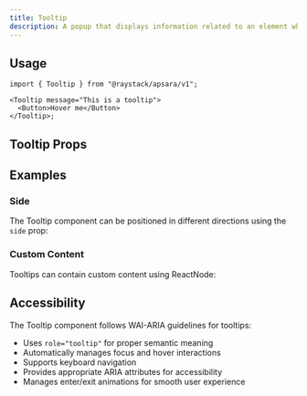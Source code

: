 ```yaml
---
title: Tooltip
description: A popup that displays information related to an element when it receives keyboard focus or the mouse hovers over it.
---
```



<Demo data={playground} />

## Usage

```tsx
import { Tooltip } from "@raystack/apsara/v1";

<Tooltip message="This is a tooltip">
  <Button>Hover me</Button>
</Tooltip>;
```

## Tooltip Props

<auto-type-table path="./props.ts" name="TooltipProps" />

## Examples

### Side

The Tooltip component can be positioned in different directions using the `side` prop:

<Demo data={sideDemo} />

### Custom Content

Tooltips can contain custom content using ReactNode:

<Demo data={customDemo} />

## Accessibility

The Tooltip component follows WAI-ARIA guidelines for tooltips:

- Uses `role="tooltip"` for proper semantic meaning
- Automatically manages focus and hover interactions
- Supports keyboard navigation
- Provides appropriate ARIA attributes for accessibility
- Manages enter/exit animations for smooth user experience
